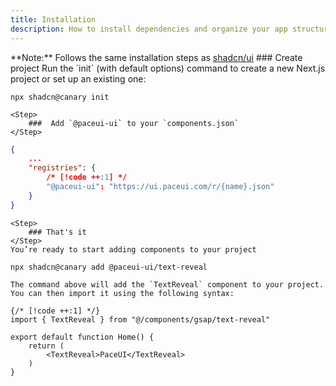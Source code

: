 ```yaml
---
title: Installation
description: How to install dependencies and organize your app structure.
---
```


<Callout>
    **Note:** Follows the same installation steps as <a href="https://ui.shadcn.com" target="_blank">shadcn/ui</a>
</Callout>

<Steps>
    <Step>
        ### Create project
    </Step>
    Run the `init` (with default options) command to create a new Next.js project or set up an existing one:

```npm
npx shadcn@canary init
```
    <Step>
        ###  Add `@paceui-ui` to your `components.json`
    </Step>

```json
{
    ...
    "registries": {
        /* [!code ++:1] */
        "@paceui-ui": "https://ui.paceui.com/r/{name}.json"
    }
}
```

    <Step>
        ### That's it
    </Step>
    You’re ready to start adding components to your project

```npm
npx shadcn@canary add @paceui-ui/text-reveal
```

    The command above will add the `TextReveal` component to your project. You can then import it using the following syntax:

```tsx
{/* [!code ++:1] */}
import { TextReveal } from "@/components/gsap/text-reveal"

export default function Home() {
    return (
        <TextReveal>PaceUI</TextReveal>
    )
}
```

</Steps>
